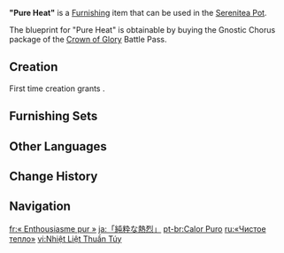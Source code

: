 {{Furnishing Infobox
|id             = 362243
|image          = Item Pure Heat.png
|category       = Small Furnishing
|subcategory    = Ornament
|quality        = 4
|adeptal_energy = 90
|load           = 474
|reduced_load   = 389
|description    = A heavy dark bronze metal water kettle. Beneath its simple exterior is excellent performance brought about by excellent material and shape. Even if placed atop a charcoal fire for an entire week, this kettle will experience no serious warping, and will not pose any safety concerns. As such, café staff can just use this sort of kettle and never worry about heating water, which allows them to focus all their energies on improving the quality of their coffee.
|mention        = 
|blueprint      = [[Battle Pass/Crown of Glory|Crown of Glory]] Battle Pass: Gnostic Chorus
|battlepass     = Crown of Glory
}}
'''"Pure Heat"''' is a [[Furnishing]] item that can be used in the [[Serenitea Pot]].

The blueprint for "Pure Heat" is obtainable by buying the Gnostic Chorus package of the [[Battle Pass/Crown of Glory|Crown of Glory]] Battle Pass.

==Creation==
First time creation grants {{Item|Trust|24|x=90}}.
{{Recipe
|type = Creation
|time = 16h
|Iron Chunk = 6
|White Iron Chunk = 8

|sort = Iron Chunk;White Iron Chunk
}}

==Furnishing Sets==
{{Craft Usage|type=Furnishing Set}}

==Other Languages==
{{Other Languages
|en       = "Pure Heat"
|zhs      = 「纯粹的热烈」
|zhs_rm   = "Chúncuì de Rèliè"
|zht      = 「純粹的熱烈」
|zht_rm   = "Chúncuì de Rèliè"
|zh_tl    = "Pure Ardor"
|ja       = 「純粋な熱烈」
|ja_rm    = "Junsui-na Netsuretsu"
|ja_tl    = "Pure Ardor"
|ko       = 「순수한 열정」
|ko_tl    = "Pure Passion"
|es       = Entusiasmo puro
|es_tl    = Pure Enthusiasm
|fr       = «&nbsp;Enthousiasme pur&nbsp;»
|fr_tl    = "Pure Enthusiasm"
|ru       = «Чистое тепло»
|ru_tl    = "Pure Heat"
|th       = "ความร้อนแรงที่แสนบริสุทธิ์"
|th_rm    = 
|th_tl    = 
|vi       = Nhiệt Liệt Thuần Túy
|vi_tl    = 
|de       = „Pure Hitze“
|de_tl    = "Pure Heat"	
|id       = Bara Murni
|id_tl    = Pure Embers
|pt       = Calor Puro
|pt_tl    = 
|tr       = "Saf Sıcaklık"
|tr_tl    = 
|it       = Calore puro
|it_tl    = Pure Heat
}}

==Change History==
{{Change History|3.6}}

==Navigation==
{{Furnishing Navbox|interior}}

[[fr:« Enthousiasme pur »]]
[[ja:「純粋な熱烈」]]
[[pt-br:Calor Puro]]
[[ru:«Чистое тепло»]]
[[vi:Nhiệt Liệt Thuần Túy]]